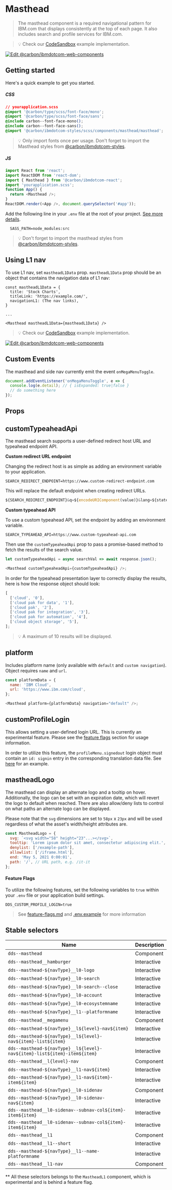 
# Masthead

> The masthead component is a required navigational pattern for IBM.com that
> displays consistently at the top of each page. It also includes search and
> profile services for IBM.com.

> 💡 Check our
> [CodeSandbox](https://githubbox.com/carbon-design-system/carbon-for-ibm-dotcom/tree/master/packages/react/examples/codesandbox/components/Masthead)
> example implementation.

[![Edit @carbon/ibmdotcom-web-components](https://codesandbox.io/static/img/play-codesandbox.svg)](https://githubbox.com/carbon-design-system/carbon-for-ibm-dotcom/tree/master/packages/react/examples/codesandbox/components/Masthead)

## Getting started

Here's a quick example to get you started.

##### CSS

```css
// yourapplication.scss
@import '@carbon/type/scss/font-face/mono';
@import '@carbon/type/scss/font-face/sans';
@include carbon--font-face-mono();
@include carbon--font-face-sans();
@import '@carbon/ibmdotcom-styles/scss/components/masthead/masthead';
```

> 💡 Only import fonts once per usage. Don't forget to import the Masthead
> styles from
> [@carbon/ibmdotcom-styles](https://github.com/carbon-design-system/carbon-for-ibm-dotcom/blob/master/packages/styles).

##### JS

```javascript
import React from 'react';
import ReactDOM from 'react-dom';
import { Masthead } from '@carbon/ibmdotcom-react';
import 'yourapplication.scss';
function App() {
  return <Masthead />;
}
ReactDOM.render(<App />, document.querySelector('#app'));
```

Add the following line in your `.env` file at the root of your project.
[See more details](https://github.com/carbon-design-system/carbon-for-ibm-dotcom/tree/master/packages/styles#usage).

```
  SASS_PATH=node_modules:src
```

> 💡 Don't forget to import the masthead styles from
> [@carbon/ibmdotcom-styles](https://github.com/carbon-design-system/carbon-for-ibm-dotcom/blob/master/packages/styles).

## Using L1 nav

To use L1 nav, set `mastheadL1Data` prop. `mastheadL1Data` prop should be an
object that contains the navigation data of L1 nav:

```javascipt
const mastheadL1Data = {
  title: 'Stock Charts',
  titleLink: 'https://example.com/',
  navigationL1: (The nav links),
}

...

<Masthead mastheadL1Data={mastheadL1Data} />
```

> 💡 Check our
> [CodeSandbox](https://githubbox.com/carbon-design-system/carbon-for-ibm-dotcom/tree/master/packages/react/examples/codesandbox/components/MastheadL1)
> example implementation.

[![Edit @carbon/ibmdotcom-web-components](https://codesandbox.io/static/img/play-codesandbox.svg)](https://githubbox.com/carbon-design-system/carbon-for-ibm-dotcom/tree/master/packages/react/examples/codesandbox/components/MastheadL1)

## Custom Events

The masthead and side nav currently emit the event `onMegaMenuToggle`.

```javascript
document.addEventListener('onMegaMenuToggle', e => {
  console.log(e.detail); // { isExpanded: true|false }
  // do something here
});
```

## Props

<Props of={Masthead} />

## customTypeaheadApi

The masthead search supports a user-defined redirect host URL and typeahead
endpoint API.

**Custom redirect URL endpoint**

Changing the redirect host is as simple as adding an environment variable to
your application.

```
SEARCH_REDIRECT_ENDPOINT=https://www.custom-redirect-endpoint.com
```

This will replace the default endpoint when creating redirect URLs.

```javascript
${SEARCH_REDIRECT_ENDPOINT}&q=${encodeURIComponent(value)}&lang=${state.lc}&cc=${state.cc}
```

**Custom typeahead API**

To use a custom typeahead API, set the endpoint by adding an environment
variable.

```
SEARCH_TYPEAHEAD_API=https://www.custom-typeahead-api.com
```

Then use the `customTypeaheadApi` prop to pass a promise-based method to fetch
the results of the search value.

```javascript
let customTypeaheadApi = async searchVal => await response.json();

<Masthead customTypeaheadApi={customTypeaheadApi} />;
```

In order for the typeahead presentation layer to correctly display the results,
here is how the response object should look:

```javascript
[
  ['cloud', '0'],
  ['cloud pak for data', '1'],
  ['cloud pak', '2'],
  ['cloud pak for integration', '3'],
  ['cloud pak for automation', '4'],
  ['cloud object storage', '5'],
];
```

> 💡 A maximum of 10 results will be displayed.

## platform

Includes platform name (only available with `default` and `custom navigation`).
Object requires `name` and `url`.

```javascript
const platformData = {
  name: 'IBM Cloud',
  url: 'https://www.ibm.com/cloud',
};

<Masthead platform={platformData} navigation="default" />;
```

## customProfileLogin

This allows setting a user-defined login URL. This is currently an experimental
feature. Please see the [feature flags](#feature-flags) section for usage
information.

In order to utilize this feature, the `profileMenu.signedout` login object must
contain an `id: signin` entry in the corresponding translation data file. See
[here](https://github.ibm.com/webstandards/ibm-dotcom-translations/blob/master/translations/masthead-footer/jsononly/usen.json#L1467)
for an example.

## mastheadLogo

The masthead can display an alternate logo and a tooltip on hover. Additionally,
the logo can be set with an expiration date, which will revert the logo to
default when reached. There are also allow/deny lists to control on what paths
an alternate logo can be displayed.

Please note that the `svg` dimensions are set to `58px` x `23px` and will be
used regardless of what the asset's width/height attributes are.

```javascript
const MastheadLogo = {
  svg: `<svg width="58" height="23"...></svg>`,
  tooltip: 'Lorem ipsum dolor sit amet, consectetur adipiscing elit.',
  denylist: ['/example-path'],
  allowlist: ['/iframe.html'],
  end: 'May 5, 2021 0:00:01',
  path: '/', // URL path, e.g. /it-it
};
```

#### Feature Flags

To utilize the following features, set the following variables to `true` within
your `.env` file or your application build settings.

```
DDS_CUSTOM_PROFILE_LOGIN=true
```

> See
> [feature-flags.md](https://github.com/carbon-design-system/carbon-for-ibm-dotcom/blob/master/packages/patterns-react/docs/feature-flags.md)
> and
> [.env.example](https://github.com/carbon-design-system/carbon-for-ibm-dotcom/blob/master/packages/patterns-react/.env.example)
> for more information

## Stable selectors

| Name                                                                     | Description |
| ------------------------------------------------------------------------ | ----------- |
| `dds--masthead`                                                          | Component   |
| `dds--masthead__hamburger`                                               | Interactive |
| `dds--masthead-${navType}__l0-logo`                                      | Interactive |
| `dds--masthead-${navType}__l0-search`                                    | Interactive |
| `dds--masthead-${navType}__l0-search--close`                             | Interactive |
| `dds--masthead-${navType}__l0-account`                                   | Interactive |
| `dds--masthead-${navType}__l0-ecosystemname`                             | Interactive |
| `dds--masthead-${navType}__l1--platformname`                             | Interactive |
| `dds--masthead__megamenu`                                                | Component   |
| `dds--masthead-${navType}__l${level}-nav${item}`                         | Interactive |
| `dds--masthead-${navType}__l${level}-nav${item}-list${item}`             | Interactive |
| `dds--masthead-${navType}__l${level}-nav${item}-list${item}-item${item}` | Interactive |
| `dds--masthead__l{level}-nav`                                            | Component   |
| `dds--masthead-${navType}__l1-nav${item}`                                | Interactive |
| `dds--masthead-${navType}__l1-nav${item}-item${item}`                    | Interactive |
| `dds--masthead-${navType}__l0-sidenav`                                   | Component   |
| `dds--masthead-${navType}__l0-sidenav-nav${item}`                        | Interactive |
| `dds--masthead__l0-sidenav--subnav-col${item}-item${item}`               | Interactive |
| `dds--masthead__l0-sidenav--subnav-col${item}-item${item}`               | Interactive |
| `dds--masthead__l1`                                                      | Component   |
| `dds--masthead__l1--short`                                               | Interactive |
| `dds--masthead-${navType}__l1--name-platformname`                        | Interactive |
| `dds--masthead__l1-nav`                                                  | Component   |

\*\* All these selectors belongs to the `MastheadL1` component, which is
experimental and is behind a feature flag.

<Description markdown={contributing} />
